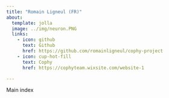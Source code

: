 ```yaml
---
title: "Romain Ligneul (FR)"
about:
  template: jolla
  image: ../img/neuron.PNG
  links:
    - icon: github
      text: Github
      href: https://github.com/romainligneul/cophy-project
    - icon: cup-hot-fill
      text: Cophy
      href: https://cophyteam.wixsite.com/website-1

---
```


Main index
